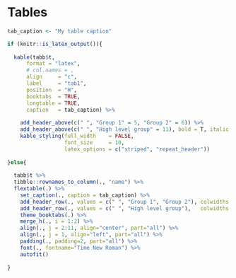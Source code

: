 # Tables {-}

```r

tab_caption <- "My table caption"

if (knitr::is_latex_output()){
  
  kable(tabb$t,
      format = "latex",
      # col.names = ,
      align     = "c",
      label     = "tab1",
      position  = "H",
      booktabs  = TRUE,
      longtable = TRUE,
      caption   = tab_caption) %>%
  
    add_header_above(c(" ", "Group 1" = 5, "Group 2" = 6)) %>%
    add_header_above(c(" ", "High level group" = 11), bold = T, italic = T) %>%
    kable_styling(full_width    = FALSE,
                  font_size     = 10,
                  latex_options = c("striped", "repeat_header")) 
  
}else{
  
  tabb$t %>%
  tibble::rownames_to_column(., "name") %>%
  flextable(.) %>%
    set_caption(., caption = tab_caption) %>%
    add_header_row(., values = c(" ", "Group 1", "Group 2"), colwidths = c(1, 5, 6)) %>%
    add_header_row(., values = c(" ", "High level group"),   colwidths = c(1, 11)) %>%
    theme_booktabs(.) %>%
    merge_h(., i = 1:2) %>%
    align(., j = 2:11, align="center", part="all") %>%
    align(., j = 1, align="left", part="all") %>%
    padding(., padding=2, part="all") %>%
    font(., fontname="Time New Roman") %>%
    autofit()
  
}

```

\pagebreak